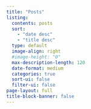 ```yaml
---
title: "Posts"
listing:
  contents: posts
  sort: 
    - "date desc"
    - "title desc"
  type: default
  image-align: right
  #image-height: "0"
  max-description-length: 120
  date-format: medium
  categories: true
  sort-ui: false
  filter-ui: false
page-layout: full
title-block-banner: false
---
```


